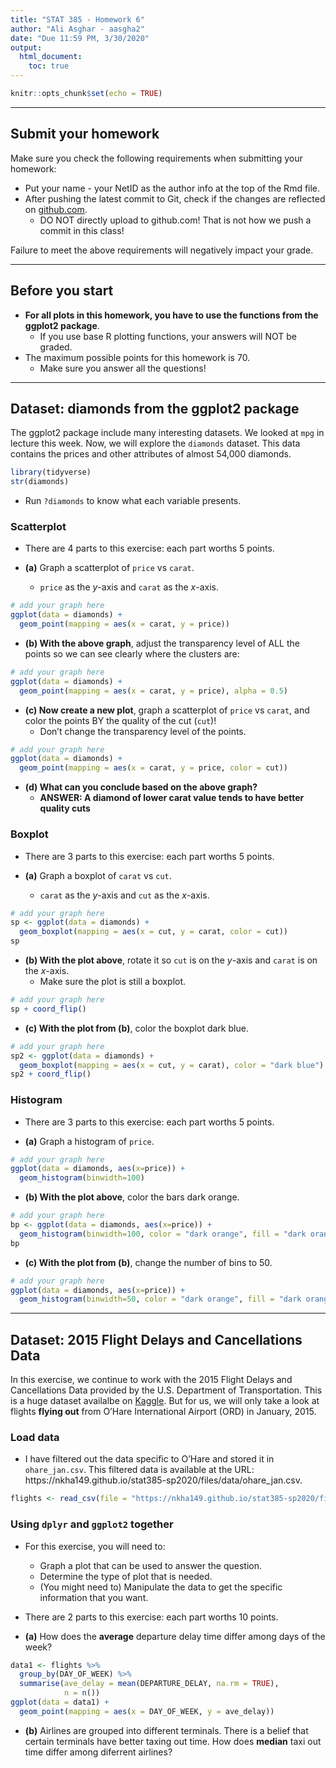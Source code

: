---
title: "STAT 385 - Homework 6"
author: "Ali Asghar - aasgha2"
date: "Due 11:59 PM, 3/30/2020"
output:
  html_document:
    toc: true
---

```{r setup, include=FALSE}
knitr::opts_chunk$set(echo = TRUE)
```
***

## Submit your homework

Make sure you check the following requirements when submitting your homework:

- Put your name - your NetID as the author info at the top of the Rmd file.
- After pushing the latest commit to Git, check if the changes are reflected on [github.com](https://github.com/).
  - DO NOT directly upload to github.com! That is not how we push a commit in this class!

Failure to meet the above requirements will negatively impact your grade.

***

## Before you start

- **For all plots in this homework, you have to use the functions from the ggplot2 package**.
  - If you use base R plotting functions, your answers will NOT be graded.
- The maximum possible points for this homework is 70.
  - Make sure you answer all the questions!

***

## Dataset: diamonds from the ggplot2 package

The ggplot2 package include many interesting datasets. We looked at `mpg` in lecture this week. Now, we will explore the `diamonds` dataset. This data contains the prices and other attributes of almost 54,000 diamonds.

```{r message=FALSE}
library(tidyverse)
str(diamonds)
```

- Run `?diamonds` to know what each variable presents.

### Scatterplot

- There are 4 parts to this exercise: each part worths 5 points.

- **(a)** Graph a scatterplot of `price` vs `carat`.
  - `price` as the $y$-axis and `carat` as the $x$-axis.
  
```{r fig.align='center'}
# add your graph here
ggplot(data = diamonds) +
  geom_point(mapping = aes(x = carat, y = price))
```

- **(b) With the above graph**, adjust the transparency level of ALL the points so we can see clearly where the clusters are:

```{r fig.align='center'}
# add your graph here
ggplot(data = diamonds) +
  geom_point(mapping = aes(x = carat, y = price), alpha = 0.5)
```

- **(c) Now create a new plot**, graph a scatterplot of `price` vs `carat`, and color the points BY the quality of the cut (`cut`)!
  - Don't change the transparency level of the points.

```{r fig.align='center'}
# add your graph here
ggplot(data = diamonds) +
  geom_point(mapping = aes(x = carat, y = price, color = cut))
```

- **(d) What can you conclude based on the above graph?**
  - **ANSWER: A diamond of lower carat value tends to have better quality cuts** 
  
### Boxplot

- There are 3 parts to this exercise: each part worths 5 points.

- **(a)** Graph a boxplot of `carat` vs `cut`.
  - `carat` as the $y$-axis and `cut` as the $x$-axis.
  
```{r fig.align='center'}
# add your graph here
sp <- ggplot(data = diamonds) +
  geom_boxplot(mapping = aes(x = cut, y = carat, color = cut))
sp
```

- **(b) With the plot above**, rotate it so `cut` is on the $y$-axis and `carat` is on the $x$-axis.
  - Make sure the plot is still a boxplot.
  
```{r fig.align='center'}
# add your graph here
sp + coord_flip()
```

- **(c) With the plot from (b)**, color the boxplot dark blue.

```{r fig.align='center'}
# add your graph here
sp2 <- ggplot(data = diamonds) +
  geom_boxplot(mapping = aes(x = cut, y = carat), color = "dark blue")
sp2 + coord_flip()
```

### Histogram

- There are 3 parts to this exercise: each part worths 5 points.

- **(a)** Graph a histogram of `price`.
  
```{r fig.align='center'}
# add your graph here
ggplot(data = diamonds, aes(x=price)) +
  geom_histogram(binwidth=100)
```

- **(b) With the plot above**, color the bars dark orange.
  
```{r fig.align='center'}
# add your graph here
bp <- ggplot(data = diamonds, aes(x=price)) +
  geom_histogram(binwidth=100, color = "dark orange", fill = "dark orange")
bp
```

- **(c) With the plot from (b)**, change the number of bins to 50.

```{r fig.align='center'}
# add your graph here
ggplot(data = diamonds, aes(x=price)) +
  geom_histogram(binwidth=50, color = "dark orange", fill = "dark orange")
```



***

## Dataset: 2015 Flight Delays and Cancellations Data

In this exercise, we continue to work with the 2015 Flight Delays and Cancellations Data provided by the U.S. Department of Transportation. This is a huge dataset availalbe on [Kaggle](https://www.kaggle.com/usdot/flight-delays#airports.csv). But for us, we will only take a look at flights **flying out** from O'Hare International Airport (ORD) in January, 2015.

### Load data

- I have filtered out the data specific to O'Hare and stored it in `ohare_jan.csv`. This filtered data is available at the URL: https://nkha149.github.io/stat385-sp2020/files/data/ohare_jan.csv.

```{r}
flights <- read_csv(file = "https://nkha149.github.io/stat385-sp2020/files/data/ohare_jan.csv")
```

### Using `dplyr` and `ggplot2` together

- For this exercise, you will need to:
  - Graph a plot that can be used to answer the question.
  - Determine the type of plot that is needed.
  - (You might need to) Manipulate the data to get the specific information that you want.
  
- There are 2 parts to this exercise: each part worths 10 points.

- **(a)** How does the **average** departure delay time differ among days of the week?



```{r}
data1 <- flights %>%
  group_by(DAY_OF_WEEK) %>%
  summarise(ave_delay = mean(DEPARTURE_DELAY, na.rm = TRUE),
            n = n())
ggplot(data = data1) +
  geom_point(mapping = aes(x = DAY_OF_WEEK, y = ave_delay))
```
  
- **(b)** Airlines are grouped into different terminals. There is a belief that certain terminals have better taxing out time. How does **median** taxi out time differ among diferrent airlines?







